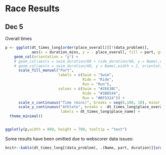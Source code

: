 # Race Results

## Dec 5 {#r-2020-12-05}

Overall times



```r
p <- ggplot(dt_times_long[order(place_overall)][!(data_problem)],
            aes(x = duration_mins, y = - place_overall, fill = part, group = Name, text = tooltext)) +
    geom_col(orientation = "y") +
    # geom_col(aes(x = swim_duration/60 + ride_duration/60, y = Name),width = 2, orientation = "y", fill = "#3B8544") +
    # geom_col(aes(x = swim_duration/60, y = Name),width = 2, orientation = "y", fill = "#2E63BC")  +
      scale_fill_manual("Part",
                        labels = c(Swim = "Swim",
                                   Ride = "Ride",
                                   Run = "Run"),
                        values = c(Swim = "#2E63BC",
                                   Ride = "#3B8544",
                                   Run = "#BF5324")) +
      scale_x_continuous("Time (mins)", breaks = seq(0,100, 10), minor_breaks = seq(0,100, 5)) +
      scale_y_continuous("Athlete", breaks = -dt_times_long$place_overall,
                         labels = dt_times_long$place_name) +
  theme_minimal()


ggplotly(p,width = 800, height = 700, tooltip = "text")
```

Some results have been omitted due to webscorer data issues:

```r
knitr::kable(dt_times_long[(data_problem), .(Name, part, duration)][order(Name, part)], caption = "Results omitted from plot because of data issues.")
```

